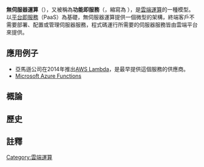 {{noteTA
|G1=IT
}}
{{Notability Unreferenced|time=2017-03-12T23:28:09+00:00}}
{{Translating|time=2017-03-12T23:28:09+00:00}}
'''無伺服器運算'''（{{lang-en|Serverless computing}}），又被稱為'''功能即服務'''（{{lang|en|Function-as-a-Service}}，縮寫為 {{lang|en|FaaS}}），是[[雲端運算|雲端運算]]的一種模型。以[[平台即服務|平台即服務]]（PaaS）為基礎，無伺服器運算提供一個微型的架構，終端客戶不需要部署、配置或管理伺服器服務，程式碼運行所需要的伺服器服務皆由雲端平台來提供。

== 應用例子 ==

* 亞馬遜公司在2014年推出[[AWS_Lambda|AWS Lambda]]，是最早提供這個服務的供應商。
* [[Microsoft_Azure_Functions|Microsoft Azure Functions]]

==概論==
==歷史==
==註釋==
{{reflist}}

[[Category:雲端運算|Category:雲端運算]]